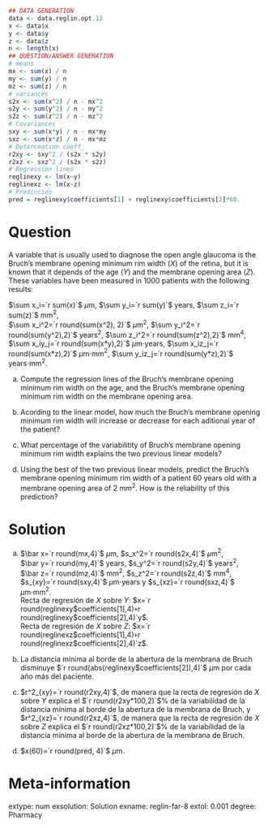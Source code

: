 
```r
## DATA GENERATION
data <- data.reglin.opt.12
x <- data$x
y <- data$y
z <- data$z
n <- length(x)
## QUESTION/ANSWER GENERATION
# means
mx <- sum(x) / n
my <- sum(y) / n
mz <- sum(z) / n
# variances
s2x <- sum(x^2) / n - mx^2
s2y <- sum(y^2) / n - my^2
s2z <- sum(z^2) / n - mz^2
# Covariances
sxy <- sum(x*y) / n - mx*my
sxz <- sum(x*z) / n - mx*mz
# Detercmation coeff
r2xy <- sxy^2 / (s2x * s2y)
r2xz <- sxz^2 / (s2x * s2z)
# Regression lines
reglinexy <- lm(x~y)
reglinexz <- lm(x~z)
# Predicción
pred = reglinexy$coefficients[1] + reglinexy$coefficients[2]*60.
```

Question
========
A variable that is usually used to diagnose the open angle glaucoma is the Bruch’s membrane opening minimum rim width ($X$) of the retina, but it is known that it depends of the age ($Y$) and the membrane opening area ($Z$). These variables have been measured in 1000 patients with the following results:

$\sum x_i=`r sum(x)`$ $\mu$m, $\sum y_i=`r sum(y)`$ years, $\sum z_i=`r sum(z)`$ mm$^2$,  
$\sum x_i^2=`r round(sum(x^2), 2)`$ $\mu$m$^2$, $\sum y_i^2=`r round(sum(y^2),2)`$ years$^2$, $\sum z_i^2=`r round(sum(z^2),2)`$ mm$^4$,  
$\sum x_iy_j=`r round(sum(x*y),2)`$ $\mu$m$\cdot$years, $\sum x_iz_j=`r round(sum(x*z),2)`$ $\mu$m$\cdot$mm$^2$, $\sum y_iz_j=`r round(sum(y*z),2)`$ years$\cdot$mm$^2$.


a. Compute the regression lines of the Bruch's membrane opening minimum rim width on the age, and the Bruch's membrane opening minimum rim width on the membrane opening area.

a. Acording to the linear model, how much the Bruch's membrane opening minimum rim width will increase or decrease for each aditional year of the patient?

a. What percentage of the variabilitity of  Bruch's membrane opening minimum rim width explains the two previous linear models?

a. Using the best of the two previous linear models, predict the  Bruch's membrane opening minimum rim width of a patient 60 years old with a membrane opening area of 2 mm$^2$. How is the reliability of this prediction?

Solution
========

a.  $\bar x=`r round(mx,4)`$ $\mu$m, $s_x^2=`r round(s2x,4)`$ $\mu$m$^2$,  
$\bar y=`r round(my,4)`$ years, $s_y^2=`r round(s2y,4)`$ years$^2$,  
$\bar z=`r round(mz,4)`$ mm$^2$, $s_z^2=`r round(s2z,4)`$ mm$^4$,  
$s_{xy}=`r round(sxy,4)`$ $\mu$m$\cdot$years y $s_{xz}=`r round(sxz,4)`$ $\mu$m$\cdot$mm$^2$.  
Recta de regresión de $X$ sobre $Y$: $x=`r round(reglinexy$coefficients[1],4)` + `r round(reglinexy$coefficients[2],4)`y$.  
Recta de regresión de $X$ sobre $Z$: $x=`r round(reglinexz$coefficients[1],4)` + `r round(reglinexz$coefficients[2],4)`z$.

a. La distancia mínima al borde de la abertura de la membrana de Bruch disminuye $`r round(abs(reglinexy$coefficients[2]),4)`$ $\mu$m por cada año más del paciente.

a. $r^2_{xy}=`r round(r2xy,4)`$, de manera que la recta de regresión de $X$ sobre $Y$ explica el $`r round(r2xy*100,2)`$% de la variabilidad de la distancia mínima al borde de la abertura de la membrana de Bruch, y $r^2_{xz}=`r round(r2xz,4)`$, de manera que la recta de regresión de $X$ sobre $Z$ explica el $`r round(r2xz*100,2)`$% de la variabilidad de la distancia mínima al borde de la abertura de la membrana de Bruch.

a. $x(60)=`r round(pred, 4)`$ $\mu$m.

Meta-information 
================
extype: num
exsolution: Solution
exname: reglin-far-8
extol: 0.001
degree: Pharmacy
 
